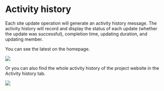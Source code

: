 
# Activity history

Each site update operation will generate an activity history message. The activity history will record and display the status of each update (whether the update was successful), completion time, updating duration, and updating member.

You can see the latest on the homepage. 

<Frame width="auto" height="auto" >
  <img src="../docs_image/history_1.png"  />
</Frame>

Or you can also find the whole activity history of the project website in the Activity history tab.

<Frame width="auto" height="auto" >
  <img src="../docs_image/history_2.png"  />
</Frame>

